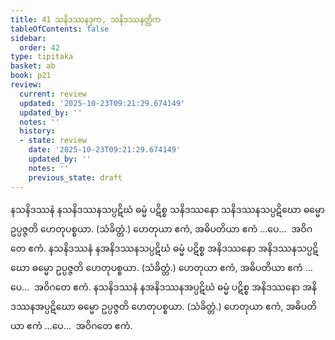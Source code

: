 ```yaml
---
title: 41 သနိဒဿနဒုက, သနိဒဿနတ္တိက
tableOfContents: false
sidebar:
  order: 42
type: tipitaka
basket: ab
book: p21
review:
  current: review
  updated: '2025-10-23T09:21:29.674149'
  updated_by: ''
  notes: ''
  history:
  - state: review
    date: '2025-10-23T09:21:29.674149'
    updated_by: ''
    notes: ''
    previous_state: draft
---
```



<ReviewStatus review={frontmatter.review} showDetails={true} />

<HypothesisAnnotation frontmatter={frontmatter} />

<DynamicBreadcrumb />

<Division number="89" book="p21" e="ch" v="40" p="366">

<Paragraph number="224" book="p21">
နသနိဒဿနံ နသနိဒဿနသပ္ပဋိဃံ ဓမ္မံ ပဋိစ္စ သနိဒဿနော သနိဒဿနသပ္ပဋိဃော ဓမ္မော ဥပ္ပဇ္ဇတိ ဟေတုပစ္စယာ. (သံခိတ္တံ.) ဟေတုယာ ဧကံ, အဓိပတိယာ ဧကံ …ပေ…  အဝိဂတေ ဧကံ.
</Paragraph>

<Paragraph number="225" book="p21">
နသနိဒဿနံ နအနိဒဿနသပ္ပဋိဃံ ဓမ္မံ ပဋိစ္စ အနိဒဿနော အနိဒဿနသပ္ပဋိဃော ဓမ္မော ဥပ္ပဇ္ဇတိ ဟေတုပစ္စယာ. (သံခိတ္တံ.) ဟေတုယာ ဧကံ, အဓိပတိယာ ဧကံ …ပေ…  အဝိဂတေ ဧကံ.
</Paragraph>

<Paragraph number="226" book="p21">
နသနိဒဿနံ နအနိဒဿနအပ္ပဋိဃံ ဓမ္မံ ပဋိစ္စ အနိဒဿနော အနိဒဿနအပ္ပဋိဃော ဓမ္မော ဥပ္ပဇ္ဇတိ ဟေတုပစ္စယာ. (သံခိတ္တံ.) ဟေတုယာ ဧကံ, အဓိပတိယာ ဧကံ …ပေ…  အဝိဂတေ ဧကံ.
</Paragraph>
</Division>